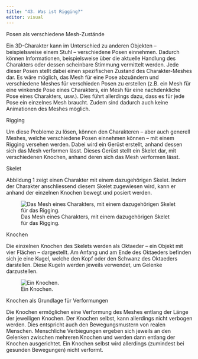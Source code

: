 ```yaml
---
title: "43. Was ist Rigging?"
editor: visual
---
```


::: column-margin
Posen als verschiedene Mesh-Zustände
:::

Ein 3D-Charakter kann im Unterschied zu anderen Objekten – beispielsweise einem Stuhl – verschiedene Posen einnehmen. Dadurch können Informationen, beispielsweise über die aktuelle Handlung des Charakters oder dessen scheinbare Stimmung vermittelt werden. Jede dieser Posen stellt dabei einen spezifischen Zustand des Charakter-Meshes dar. Es wäre möglich, das Mesh für eine Pose abzuändern und verschiedene Meshes für verschieden Posen zu erstellen (z.B. ein Mesh für eine winkende Pose eines Charakters, ein Mesh für eine nachdenkliche Pose eines Charakters, usw.). Dies führt allerdings dazu, dass es für jede Pose ein einzelnes Mesh braucht. Zudem sind dadurch auch keine Animationen des Meshes möglich.

::: column-margin
Rigging
:::

Um diese Probleme zu lösen, können den Charakteren – aber auch generell Meshes, welche verschiedene Posen einnehmen können – mit einem Rigging versehen werden. Dabei wird ein Gerüst erstellt, anhand dessen sich das Mesh verformen lässt. Dieses Gerüst stellt ein Skelet dar, mit verschiedenen Knochen, anhand deren sich das Mesh verformen lässt.

::: column-margin
Skelet
:::

Abbildung 1 zeigt einen Charakter mit einem dazugehörigen Skelet. Indem der Charakter anschliessend diesem Skelet zugewiesen wird, kann er anhand der einzelnen Knochen bewegt und posiert werden.

![Das Mesh eines Charakters, mit einem dazugehörigen Skelet für das Rigging.](Images/Chapter_43/43_1_Character_Mesh.png){#fig-1_1 fig-align="left"}

::: column-margin
Knochen
:::

Die einzelnen Knochen des Skelets werden als Oktaeder – ein Objekt mit vier Flächen – dargestellt. Am Anfang und am Ende des Oktaeders befinden sich je eine Kugel, welche den Kopf oder den Schwanz des Oktaeders darstellen. Diese Kugeln werden jeweils verwendet, um Gelenke darzustellen.

![Ein Knochen.](Images/Chapter_43/43_2_Bone.png){#fig-1_2 fig-align="left"}

::: column-margin
Knochen als Grundlage für Verformungen
:::

Die Knochen ermöglichen eine Verformung des Meshes entlang der Länge der jeweiligen Knochen. Der Knochen selbst, kann allerdings nicht verbogen werden. Dies entspricht auch den Bewegungsmustern von realen Menschen. Menschliche Verbiegungen ergeben sich jeweils an den Gelenken zwischen mehreren Knochen und werden dann entlang der Knochen ausgerichtet. Ein Knochen selbst wird allerdings (zumindest bei gesunden Bewegungen) nicht verformt.
